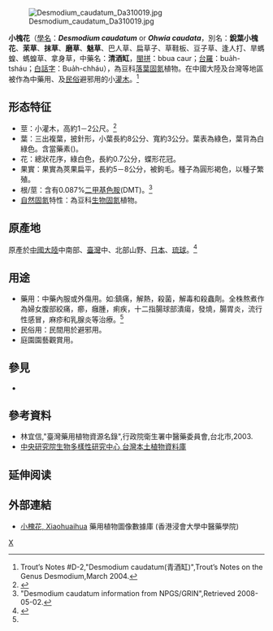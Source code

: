 {{medical}}
{{Speciesbox
| taxon =  Desmodium caudatum
| image = Desmodium caudatum Db130070.jpg
|binomial_authority = (Thunb. ex Murray) DC.<ref name="grin">{{cite web|url=http://www.ars-grin.gov/cgi-bin/npgs/html/taxon.pl?311307|title=Desmodium caudatum information from NPGS/GRIN|publisher=www.ars-grin.gov|accessdate=2008-05-02|last=|first=|deadurl=yes|archiveurl=https://web.archive.org/web/20100905174753/http://www.ars-grin.gov/cgi-bin/npgs/html/taxon.pl?311307|archivedate=2010-09-05}}</ref>
|synonyms = *''Catenaria caudata'' (Thunb.) Schindl.<ref name="grin"/>
*''Desmodium laburnifolium'' (Poir.) DC.<ref name="grin"/>
*''Hedysarum caudatum'' Thunb.<ref name="grin"/>
*''Hedysarum laburnifolium'' Poir.<ref name="grin"/>
*''Meibomia laburnifolia'' (Poir.) Kuntze<ref name="grin"/>
*''Ohwia caudatum'' (Thunb.) H. Ohashi<ref name="grin"/>
*''Ohwia caudata'' (Thunb.) H. Ohashi
}}

[[File:Desmodium_caudatum_Da310019.jpg|right]]

'''小槐花'''（[[學名|學名]]：'''''Desmodium caudatum''''' or '''''Ohwia caudata'''''，別名：'''銳葉小槐花'''、'''茉草'''、'''抹草'''、'''磨草'''、'''魅草'''、巴人草、扁草子、草鞋板、豆子草、逢人打、旱螞蝗、螞蝗草、拿身草，中藥名：'''清酒缸'''，[[閩南方言拼音方案|閩拼]]：bbua caur；[[台羅|台羅]]：bua̍h-tsháu；[[閩南語白話字|白話字]]：Bua̍h-chháu），為豆科[[落葉植物|落葉]][[固氮作用|固氮]]植物。在中國大陸及台灣等地區被作為中藥用、及[[民俗|民俗]]避邪用的小[[灌木|灌木]]。<ref name=qingjiugang>Trout’s Notes #D-2,"Desmodium caudatum(青酒缸)"{{cite web |url=http://trout.yage.net/sc/D2_2004_Trout.pdf |title=存档副本 |accessdate=2006-01-11 |deadurl=yes |archiveurl=https://web.archive.org/web/20050831103118/http://trout.yage.net/sc/D2_2004_Trout.pdf |archivedate=2005-08-31 }},Trout’s Notes
on the Genus Desmodium,March 2004.</ref>

== 形态特征 ==
*莖：小灌木，高約1－2公尺。<ref>{{cite web|url=http://www.pfaf.org/database/plants.php?Desmodium+caudatum|title=Desmodium caudatum - Plants For A Future database report|publisher=www.pfaf.org|accessdate=2008-05-02|last=|first=|archive-date=2016-03-03|archive-url=https://web.archive.org/web/20160303204933/http://www.pfaf.org/database/plants.php?Desmodium+caudatum|dead-url=no}}</ref>
*葉：三出複葉，披針形，小葉長約8公分、寬約3公分。葉表為綠色，葉背為白綠色。含當藥素({{tsl|en|Gnetum gnemon|swertisin|swertisin}})。
*花：總狀花序，綠白色，長約0.7公分，蝶形花冠。
*果實：果實為莢果扁平，長約5－8公分，被鉤毛。種子為圓形褐色，以種子繁殖。
*根/莖：含有0.087%[[二甲基色胺|二甲基色胺]](DMT)。<ref>"Desmodium caudatum information from NPGS/GRIN"{{cite web |url=http://www.ars-grin.gov/cgi-bin/npgs/html/taxon.pl?311307 |title=存档副本 |accessdate=2008-05-02 |deadurl=yes |archiveurl=https://web.archive.org/web/20100905174753/http://www.ars-grin.gov/cgi-bin/npgs/html/taxon.pl?311307 |archivedate=2010-09-05 }},Retrieved 2008-05-02.</ref>
*[[自然固氮|自然固氮]]特性：為豆科[[固氮作用|生物固氮]]植物。

== 原產地 ==
原產於[[中國大陸|中國大陸]]中南部、[[臺灣|臺灣]]中、北部山野、[[日本|日本]]、[[琉球|琉球]]。<ref>
{{cite web|url=http://www.ildis.org/LegumeWeb|title=ohwia - ILDIS LegumeWeb|publisher=www.ildis.org|accessdate=2008-05-02|last=|first=|deadurl=yes|archiveurl=https://web.archive.org/web/19991007023041/http://www.ildis.org/LegumeWeb/|archivedate=1999-10-07}}</ref>

== 用途 ==
*藥用：中藥內服或外傷用。如:鎮痛，解熱，殺菌，解毒和殺蟲劑。全株熬煮作為婦女腹部絞痛，癤，癰腫，痢疾，十二指腸球部潰瘍，發燒，腸胃炎，流行性感冒，麻疹和乳腺炎等治療。<ref name=qingjiugang/>
*民俗用：民間用於避邪用。
*庭園園藝觀賞用。

==參見==
*{{Tsl|en|List of psychoactive plants|精神機轉藥用植物列表|精神機轉藥用植物列表}}

== 參考資料 ==
{{reflist}}
{{refbegin}}
*林宜信,"臺灣藥用植物資源名錄",行政院衛生署中醫藥委員會,台北市,2003.
*[http://taiwanflora.sinica.edu.tw/ 中央研究院生物多樣性研究中心 台灣本土植物資料庫] {{Wayback|url=http://taiwanflora.sinica.edu.tw/ |date=20080513205941 }}
{{refend}}

== 延伸阅读 ==
{{Wikisource further reading}}

==外部連結==
*[http://libproject.hkbu.edu.hk/was40/detail?lang=ch&channelid=1288&searchword=herb_id=D00560 小槐花, Xiaohuaihua] {{Wayback|url=http://libproject.hkbu.edu.hk/was40/detail?lang=ch&channelid=1288&searchword=herb_id=D00560 |date=20190811063608 }} 藥用植物圖像數據庫 (香港浸會大學中醫藥學院) {{zh-hant}}{{en}}
{{taxonbar}}
[[Category:山蚂蝗属|X]]
